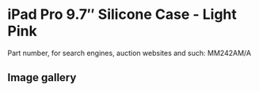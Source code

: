 
# iPad Pro 9.7″ Silicone Case - Light Pink

Part number, for search engines, auction websites and such: MM242AM/A

## Image gallery

<div style={{ width: "768px" }}>
  <GalleryComponent
    images={[
      {
        original: "/everysource/MM242.png",
        thumbnail: "/everypreview/MM242.png",
      },
      {
        original: "/everysource/MM242_AV1_GOLD.png",
        thumbnail: "/everypreview/MM242_AV1_GOLD.png",
      },
      {
        original: "/everysource/MM242_AV1_ROSEGOLD.png",
        thumbnail: "/everypreview/MM242_AV1_ROSEGOLD.png",
      },
      {
        original: "/everysource/MM242_AV1_SILVER.png",
        thumbnail: "/everypreview/MM242_AV1_SILVER.png",
      },
      {
        original: "/everysource/MM242_AV1_SPACE_GRAY.png",
        thumbnail: "/everypreview/MM242_AV1_SPACE_GRAY.png",
      },
      {
        original: "/everysource/MM242_AV2.png",
        thumbnail: "/everypreview/MM242_AV2.png",
      },
      {
        original: "/everysource/MM242_AV3.png",
        thumbnail: "/everypreview/MM242_AV3.png",
      },
      {
        original: "/everysource/MM242_AV4.png",
        thumbnail: "/everypreview/MM242_AV4.png",
      }
    ]}
  />
</div>